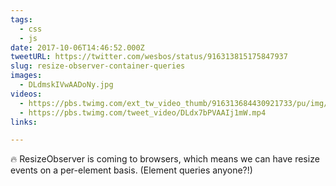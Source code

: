 ```yaml
---
tags:
  - css
  - js
date: 2017-10-06T14:46:52.000Z
tweetURL: https://twitter.com/wesbos/status/916313815175847937
slug: resize-observer-container-queries
images:
  - DLdmskIVwAADoNy.jpg
videos:
  - https://pbs.twimg.com/ext_tw_video_thumb/916313684430921733/pu/img/MI45Dlzawk__KavM.mp4
  - https://pbs.twimg.com/tweet_video/DLdx7bPVAAIj1mW.mp4
links:

---
```

🔥 ResizeObserver is coming to browsers, which means we can have resize events on a per-element basis. (Element queries anyone?!)
